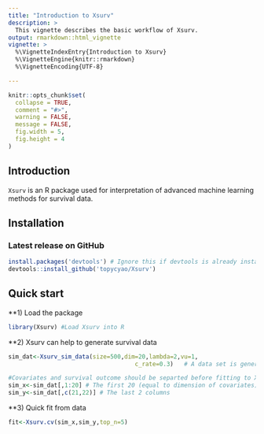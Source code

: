 ```yaml
---
title: "Introduction to Xsurv"
description: >
  This vignette describes the basic workflow of Xsurv.
output: rmarkdown::html_vignette
vignette: >
  %\VignetteIndexEntry{Introduction to Xsurv}
  %\VignetteEngine{knitr::rmarkdown}
  %\VignetteEncoding{UTF-8}

---
```


```r
knitr::opts_chunk$set(
  collapse = TRUE,
  comment = "#>",
  warning = FALSE,
  message = FALSE,
  fig.width = 5,
  fig.height = 4
)
```

## Introduction

`Xsurv` is an R package used for interpretation of advanced machine learning methods for survival data.


## Installation

### Latest release on GitHub

```r
install.packages('devtools') # Ignore this if devtools is already installed.
devtools::install_github('topycyao/Xsurv')
```
## Quick start

**1) Load the package

```r
library(Xsurv) #Load Xsurv into R

```
**2) Xsurv can help to generate survival data
```r
sim_dat<-Xsurv_sim_data(size=500,dim=20,lambda=2,vu=1, 
                                    c_rate=0.3)   # A data set is generated with sample size =500

#Covariates and survival outcome should be separted before fitting to Xsurv models
sim_x<-sim_dat[,1:20] # The first 20 (equal to dimension of covariates) columns
sim_y<-sim_dat[,c(21,22)] # The last 2 columns
```
**3) Quick fit from data
```r

fit<-Xsurv.cv(sim_x,sim_y,top_n=5)

```
